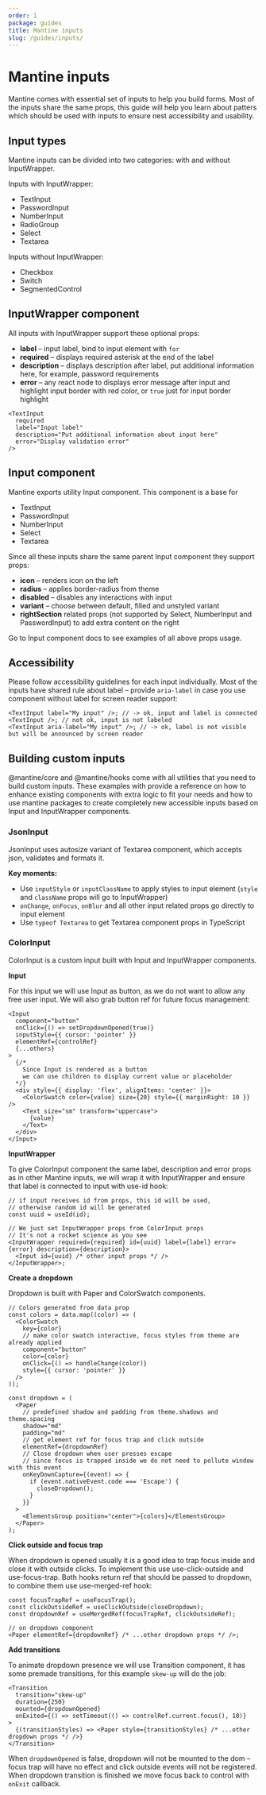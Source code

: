 ```yaml
---
order: 1
package: guides
title: Mantine inputs
slug: /guides/inputs/
---
```



# Mantine inputs

Mantine comes with essential set of inputs to help you build forms.
Most of the inputs share the same props, this guide will help you
learn about patters which should be used with inputs to ensure
nest accessibility and usability.

## Input types

Mantine inputs can be divided into two categories: with and without <GatsbyLink to="/core/input-wrapper/">InputWrapper</GatsbyLink>.

Inputs with <GatsbyLink to="/core/input-wrapper/">InputWrapper</GatsbyLink>:

- <GatsbyLink to="/core/text-input/">TextInput</GatsbyLink>
- <GatsbyLink to="/core/password-input/">PasswordInput</GatsbyLink>
- <GatsbyLink to="/core/number-input/">NumberInput</GatsbyLink>
- <GatsbyLink to="/core/radio-group/">RadioGroup</GatsbyLink>
- <GatsbyLink to="/core/select/">Select</GatsbyLink>
- <GatsbyLink to="/core/textarea/">Textarea</GatsbyLink>

<WrappedInputsDemo />

Inputs without <GatsbyLink to="/core/input-wrapper/">InputWrapper</GatsbyLink>:

- <GatsbyLink to="/core/checkbox/">Checkbox</GatsbyLink>
- <GatsbyLink to="/core/switch/">Switch</GatsbyLink>
- <GatsbyLink to="/core/segmented-control/">SegmentedControl</GatsbyLink>

<RegularInputsDemo />

## InputWrapper component

All inputs with <GatsbyLink to="/core/input-wrapper/">InputWrapper</GatsbyLink>
support these optional props:

- **label** – input label, bind to input element with `for`
- **required** – displays required asterisk at the end of the label
- **description** – displays description after label, put additional information here, for example, password requirements
- **error** – any react node to displays error message after input and highlight input border with red color, or `true` just for input border highlight

```tsx
<TextInput
  required
  label="Input label"
  description="Put additional information about input here"
  error="Display validation error"
/>
```

<InputWrapperConfigurator includeCode={false} />

## Input component

Mantine exports utility <GatsbyLink to="/core/input/">Input</GatsbyLink> component.
This component is a base for

- <GatsbyLink to="/core/text-input/">TextInput</GatsbyLink>
- <GatsbyLink to="/core/password-input/">PasswordInput</GatsbyLink>
- <GatsbyLink to="/core/number-input/">NumberInput</GatsbyLink>
- <GatsbyLink to="/core/select/">Select</GatsbyLink>
- <GatsbyLink to="/core/textarea/">Textarea</GatsbyLink>

Since all these inputs share the same parent <GatsbyLink to="/core/input/">Input</GatsbyLink> component
they support props:

- **icon** – renders icon on the left
- **radius** – applies border-radius from theme
- **disabled** – disables any interactions with input
- **variant** – choose between default, filled and unstyled variant
- **rightSection** related props (not supported by Select, NumberInput and PasswordInput) to add extra content on the right

Go to <GatsbyLink to="/core/input/">Input component docs</GatsbyLink> to see examples of all above props usage.

## Accessibility

Please follow accessibility guidelines for each input individually.
Most of the inputs have shared rule about label –
provide `aria-label` in case you use component without label for screen reader support:

```tsx
<TextInput label="My input" />; // -> ok, input and label is connected
<TextInput />; // not ok, input is not labeled
<TextInput aria-label="My input" />; // -> ok, label is not visible but will be announced by screen reader
```

## Building custom inputs

@mantine/core and @mantine/hooks come with all utilities that you need to build custom inputs.
These examples with provide a reference on how to enhance existing components with extra logic to fit your needs
and how to use mantine packages to create completely new accessible inputs based on <GatsbyLink to="/core/input/">Input</GatsbyLink>
and <GatsbyLink to="/core/input-wrapper/">InputWrapper</GatsbyLink> components.

### JsonInput

JsonInput uses autosize variant of <GatsbyLink to="/core/textarea/">Textarea</GatsbyLink>
component, which accepts json, validates and formats it.

<JsonInputDemo />

**Key moments:**

- Use `inputStyle` or `inputClassName` to apply styles to input element (`style` and `className` props will go to InputWrapper)
- `onChange`, `onFocus`, `onBlur` and all other input related props go directly to input element
- Use `typeof Textarea` to get Textarea component props in TypeScript

### ColorInput

ColorInput is a custom input built with <GatsbyLink to="/core/input/">Input</GatsbyLink>
and <GatsbyLink to="/core/input-wrapper/">InputWrapper</GatsbyLink> components.

<ColorInputDemo />

**Input**

For this input we will use <GatsbyLink to="/core/input/">Input</GatsbyLink> as button,
as we do not want to allow any free user input. We will also grab button ref for future focus management:

```tsx
<Input
  component="button"
  onClick={() => setDropdownOpened(true)}
  inputStyle={{ cursor: 'pointer' }}
  elementRef={controlRef}
  {...others}
>
  {/* 
    Since Input is rendered as a button
    we can use children to display current value or placeholder
  */}
  <div style={{ display: 'flex', alignItems: 'center' }}>
    <ColorSwatch color={value} size={20} style={{ marginRight: 10 }} />
    <Text size="sm" transform="uppercase">
      {value}
    </Text>
  </div>
</Input>
```

**InputWrapper**

To give ColorInput component the same label, description and error props as in other Mantine inputs,
we will wrap it with <GatsbyLink to="/core/input-wrapper/">InputWrapper</GatsbyLink>
and ensure that label is connected to input with <GatsbyLink to="/hooks/use-id/">use-id</GatsbyLink> hook:

```tsx
// if input receives id from props, this id will be used,
// otherwise random id will be generated
const uuid = useId(id);

// We just set InputWrapper props from ColorInput props
// It's not a rocket science as you see
<InputWrapper required={required} id={uuid} label={label} error={error} description={description}>
  <Input id={uuid} /* other input props */ />
</InputWrapper>;
```

**Create a dropdown**

Dropdown is built with <GatsbyLink to="/core/paper/">Paper</GatsbyLink>
and <GatsbyLink to="/core/color-swatch/">ColorSwatch</GatsbyLink> components.

```tsx
// Colors generated from data prop
const colors = data.map((color) => (
  <ColorSwatch
    key={color}
    // make color swatch interactive, focus styles from theme are already applied
    component="button"
    color={color}
    onClick={() => handleChange(color)}
    style={{ cursor: 'pointer' }}
  />
));

const dropdown = (
  <Paper
    // predefined shadow and padding from theme.shadows and theme.spacing
    shadow="md"
    padding="md"
    // get element ref for focus trap and click outside
    elementRef={dropdownRef}
    // Close dropdown when user presses escape
    // since focus is trapped inside we do not need to pollute window with this event
    onKeyDownCapture={(event) => {
      if (event.nativeEvent.code === 'Escape') {
        closeDropdown();
      }
    }}
  >
    <ElementsGroup position="center">{colors}</ElementsGroup>
  </Paper>
);
```

**Click outside and focus trap**

When dropdown is opened usually it is a good idea to trap focus inside
and close it with outside clicks. To implement this use <GatsbyLink to="/hooks/use-click-outside/">use-click-outside</GatsbyLink>
and <GatsbyLink to="/hooks/use-focus-trap/">use-focus-trap</GatsbyLink>.
Both hooks return ref that should be passed to dropdown, to combine them use <GatsbyLink to="/hooks/use-merged-ref/">use-merged-ref</GatsbyLink>
hook:

```tsx
const focusTrapRef = useFocusTrap();
const clickOutsideRef = useClickOutside(closeDropdown);
const dropdownRef = useMergedRef(focusTrapRef, clickOutsideRef);

// on dropdown component
<Paper elementRef={dropdownRef} /* ...other dropdown props */ />;
```

**Add transitions**

To animate dropdown presence we will use <GatsbyLink to="/core/transition/">Transition</GatsbyLink>
component, it has some premade transitions, for this example `skew-up` will do the job:

```tsx
<Transition
  transition="skew-up"
  duration={250}
  mounted={dropdownOpened}
  onExited={() => setTimeout(() => controlRef.current.focus(), 10)}
>
  {(transitionStyles) => <Paper style={transitionStyles} /* ...other dropdown props */ />}
</Transition>
```

When `dropdownOpened` is false, dropdown will not be mounted to the dom
– focus trap will have no effect and click outside events will not be registered.
When dropdown transition is finished we move focus back to control with `onExit` callback.
